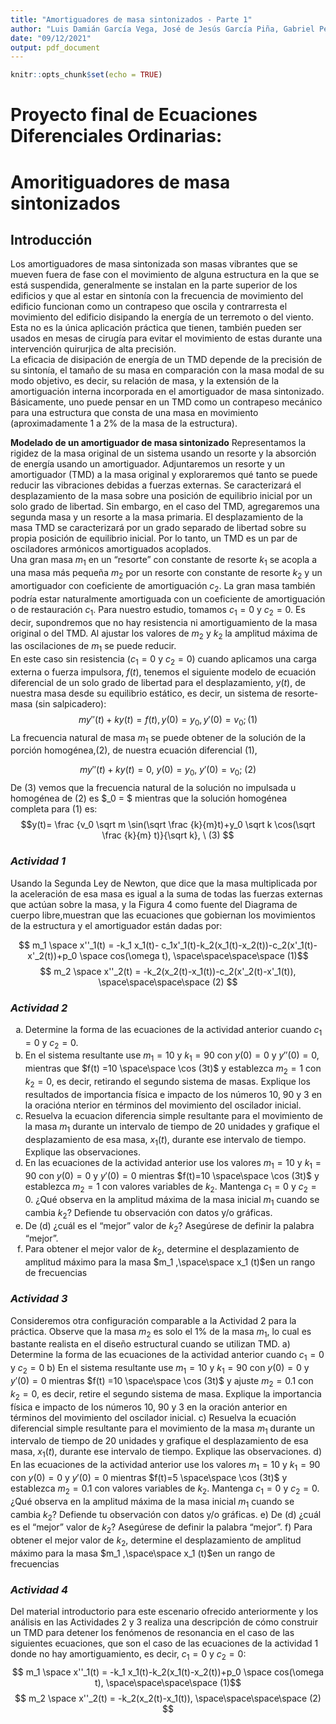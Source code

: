 ```yaml
---
title: "Amortiguadores de masa sintonizados - Parte 1"
author: "Luis Damián García Vega, José de Jesús García Piña, Gabriel Peytral Borja"
date: "09/12/2021"
output: pdf_document
---
```


```r
knitr::opts_chunk$set(echo = TRUE)
```

\newcommand{\bcenter}{\begin{center}}
\newcommand{\ecenter}{\end{center}}

\bcenter
# Proyecto final de Ecuaciones Diferenciales Ordinarias: 
# Amoritiguadores de masa sintonizados
\ecenter

## **Introducción**
Los amortiguadores de masa sintonizada son masas vibrantes que se mueven fuera de fase con el movimiento de alguna estructura en la que se está suspendida, generalmente se instalan en la parte superior de los edificios y que al estar en sintonía con la frecuencia de movimiento del edificio funcionan como un contrapeso que oscila y contrarresta el movimiento del edificio disipando la energía de un terremoto o del viento.  
Esta no es la única aplicación práctica que tienen, también pueden ser usados en mesas de cirugía para evitar el movimiento de estas durante una intervención quirurjica de alta precisión.   
La eficacia de disipación de energía de un TMD depende de la precisión de su sintonía, el tamaño de su masa en comparación con la masa modal de su modo objetivo, es decir, su relación de masa, y la extensión de la amortiguación interna incorporada en el amortiguador de masa sintonizado.  
Básicamente, uno puede pensar en un TMD como un contrapeso mecánico para una estructura que consta de una masa en movimiento (aproximadamente 1 a 2% de la masa de la estructura). 

**Modelado de un amortiguador de masa sintonizado**
Representamos la rigidez de la masa original de un sistema usando un resorte y la absorción de energía usando un amortiguador. Adjuntaremos un resorte y un amortiguador (TMD) a la masa original y exploraremos qué tanto se puede reducir las vibraciones debidas a fuerzas externas. Se caracterizará el desplazamiento de la masa sobre una posición de equilibrio inicial por un solo grado de libertad. Sin embargo, en el caso del TMD, agregaremos una segunda masa y un resorte a la masa primaria. El desplazamiento de la masa TMD se caracterizará por un grado separado de libertad sobre su propia posición de equilibrio inicial. Por lo tanto, un TMD es un par de osciladores armónicos amortiguados acoplados.  
Una gran masa $m_1$ en un "resorte" con constante de resorte $k_1$ se acopla a una masa más pequeña $m_2$ por un resorte con constante de resorte $k_2$ y un amortiguador con coeficiente de amortiguación $c_2$. La gran masa también podría estar naturalmente amortiguada con un coeficiente de amortiguación o de restauración $c_1$. Para nuestro estudio, tomamos $c_1 = 0$ y $c_2 = 0$. Es decir, supondremos que no hay resistencia ni amortiguamiento de la masa original o del TMD. Al ajustar los valores de $m_2$ y $k_2$ la amplitud máxima de las oscilaciones de $m_1$ se puede reducir.  
En este caso sin resistencia ($c_1 = 0$ y $c_2 = 0$) cuando aplicamos una carga externa o fuerza impulsora, $f(t)$, tenemos el siguiente modelo de ecuación diferencial de un solo grado de libertad para el desplazamiento, $y(t)$, de nuestra masa desde su equilibrio estático, es decir, un sistema de resorte-masa (sin salpicadero):
$$my''(t) + ky(t) = f(t), y(0)=y_0, y'(0) = v_0; (1)$$
La frecuencia natural de masa $m_1$ se puede obtener de la solución de la porción homogénea,(2), de nuestra ecuación diferencial (1),

$$my''(t) + ky(t) = 0, \ y(0)=y_0, \  y'(0) = v_0; \ (2)$$
De (3) vemos que la frecuencia natural de la solución no impulsada u homogénea de (2) es $\omega_0 = \sqrt \frac {k}{m}  $ mientras que la solución homogénea completa para (1) es:
$$y(t)= \frac {v_0 \sqrt m \sin(\sqrt \frac {k}{m}t)+y_0 \sqrt k \cos(\sqrt \frac {k}{m} t)}{\sqrt k}, \ (3) $$

### *Actividad 1*
Usando la Segunda Ley de Newton, que dice que la masa multiplicada por la aceleración de esa masa es igual a la suma de todas las fuerzas externas que actúan sobre la masa, y la Figura 4 como fuente del Diagrama de cuerpo libre,muestran que las ecuaciones que gobiernan los movimientos de la estructura y el amortiguador están dadas por:

$$ m_1 \space x''_1(t) = -k_1 x_1(t)- c_1x'_1(t)-k_2(x_1(t)-x_2(t))-c_2(x'_1(t)-x'_2(t))+p_0 \space cos(\omega t), \space\space\space\space (1)$$
$$ m_2 \space x''_2(t) = -k_2(x_2(t)-x_1(t))-c_2(x'_2(t)-x'_1(t)), \space\space\space\space (2) $$

### *Actividad 2*
a) Determine la forma de las ecuaciones de la actividad anterior cuando $c_1 = 0$ y $c_2 = 0$.
b) En el sistema resultante use $m_1 = 10$ y $k_1 = 90$ con $y(0) = 0$ y $y''(0) = 0$, mientras que $f(t) =10 \space\space \cos (3t)$ y establezca $m_2 = 1$ con $k_2 = 0$, es decir, retirando el segundo sistema de masas. Explique los resultados de importancia física e impacto de los números 10, 90 y 3 en la oracióna nterior en términos del movimiento del oscilador inicial.
c) Resuelva la ecuacion diferencia simple resultante para el movimiento de la masa $m_1$ durante un intervalo de tiempo de 20 unidades y grafique el desplazamiento de esa masa, $x_1(t)$, durante ese intervalo de tiempo. Explique las observaciones. 
d) En las ecuaciones de la actividad anterior use los valores $m_1=10$ y $k_1=90$ con $y(0)=0$ y $y'(0)=0$ mientras $f(t)=10 \space\space \cos (3t)$ y establezca $m_2=1$ con valores variables de $k_2$. Mantenga $c_1=0$ y $c_2=0$. ¿Qué observa en la amplitud máxima de la masa inicial $m_1$ cuando se cambia $k_2$? Defiende tu observación con datos y/o gráficas.
e) De (d) ¿cuál es el "mejor" valor de $k_2$? Asegúrese de definir la palabra "mejor".
f) Para obtener el mejor valor de $k_2$, determine el desplazamiento de amplitud máximo para la masa $m_1 ,\space\space x_1 (t)$en un rango de frecuencias  

### *Actividad 3*
Consideremos otra configuración comparable a la Actividad 2 para la práctica. Observe que la masa $m_2$ es solo el 1% de la masa $m_1$, lo cual es bastante realista en el diseño estructural cuando se utilizan TMD.
a) Determine la forma de las ecuaciones de la actividad anterior cuando $c_1 = 0$ y $c_2 = 0$
b) En el sistema resultante use $m_1 = 10$ y $k_1 = 90$ con $y(0) = 0$ y $y'(0) = 0$ mientras $f(t) =10 \space\space \cos (3t)$ y ajuste $m_2 = 0.1$ con $k_2 = 0$, es decir, retire el segundo sistema de masa. Explique la importancia física e impacto de los números 10, 90 y 3 en la oración anterior en términos del movimiento del oscilador inicial.
c) Resuelva la ecuación diferencial simple resultante para el movimiento de la masa $m_1$ durante un intervalo de tiempo de 20 unidades y grafique el desplazamiento de esa masa, $x_1 (t)$, durante ese intervalo de tiempo. Explique las observaciones.
d) En las ecuaciones de la actividad anterior use los valores $m_1=10$ y $k_1=90$ con $y(0)=0$ y $y'(0)=0$ mientras $f(t)=5 \space\space \cos (3t)$ y establezca $m_2=0.1$ con valores variables de $k_2$. Mantenga $c_1=0$ y $c_2=0$. ¿Qué observa en la amplitud máxima de la masa inicial $m_1$ cuando se cambia $k_2$? Defiende tu observación con datos y/o gráficas.
e) De (d) ¿cuál es el "mejor" valor de $k_2$? Asegúrese de definir la palabra "mejor".
f) Para obtener el mejor valor de $k_2$, determine el desplazamiento de amplitud máximo para la masa $m_1 ,\space\space x_1 (t)$en un rango de frecuencias  

### *Actividad 4*
Del material introductorio para este escenario ofrecido anteriormente y los análisis en las Actividades 2 y 3 realiza una descripción de cómo construir un TMD para detener los fenómenos de resonancia en el caso de las siguientes ecuaciones, que son el caso de las ecuaciones de la actividad 1 donde no hay amortiguamiento, es decir, $c_1 = 0$ y $c_2 = 0$:
$$ m_1 \space x''_1(t) = -k_1 x_1(t)-k_2(x_1(t)-x_2(t))+p_0 \space cos(\omega t), \space\space\space\space (1)$$
$$ m_2 \space x''_2(t) = -k_2(x_2(t)-x_1(t)), \space\space\space\space (2) $$